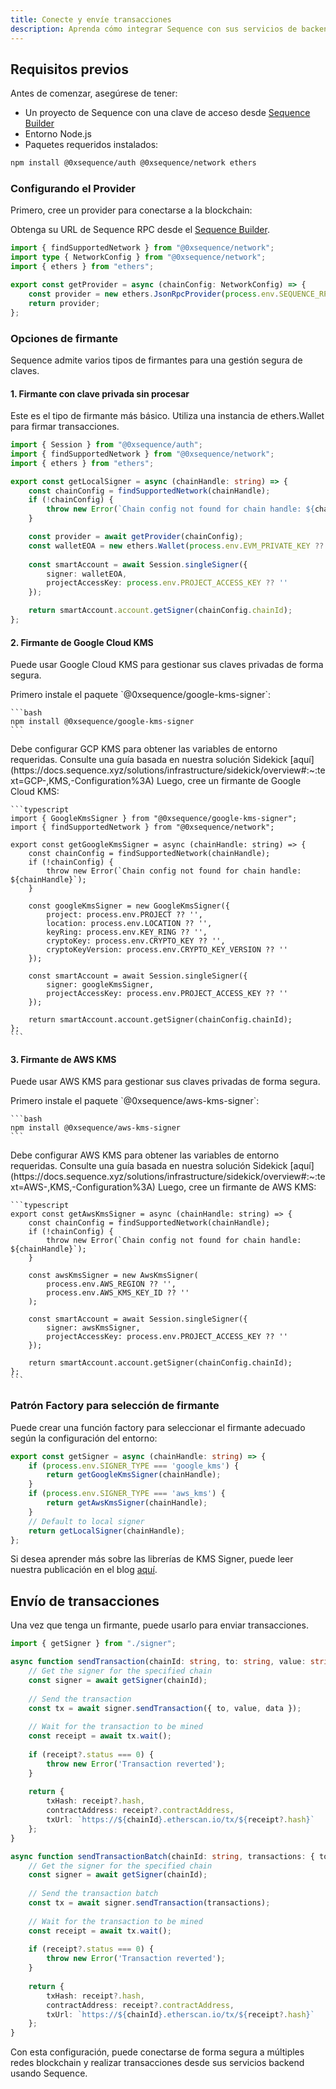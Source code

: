 ```yaml
---
title: Conecte y envíe transacciones
description: Aprenda cómo integrar Sequence con sus servicios de backend
---
```


## Requisitos previos
Antes de comenzar, asegúrese de tener:
- Un proyecto de Sequence con una clave de acceso desde [Sequence Builder](https://sequence.build)
- Entorno Node.js
- Paquetes requeridos instalados:

```bash
npm install @0xsequence/auth @0xsequence/network ethers
```

### Configurando el Provider
Primero, cree un provider para conectarse a la blockchain:

Obtenga su URL de Sequence RPC desde el [Sequence Builder](https://sequence.build).

```typescript
import { findSupportedNetwork } from "@0xsequence/network";
import type { NetworkConfig } from "@0xsequence/network";
import { ethers } from "ethers";

export const getProvider = async (chainConfig: NetworkConfig) => {
    const provider = new ethers.JsonRpcProvider(process.env.SEQUENCE_RPC_URL, chainConfig.chainId);
    return provider;
};
```

### Opciones de firmante
Sequence admite varios tipos de firmantes para una gestión segura de claves.

#### 1. Firmante con clave privada sin procesar
Este es el tipo de firmante más básico. Utiliza una instancia de ethers.Wallet para firmar transacciones.

```typescript
import { Session } from "@0xsequence/auth";
import { findSupportedNetwork } from "@0xsequence/network";
import { ethers } from "ethers";

export const getLocalSigner = async (chainHandle: string) => {
    const chainConfig = findSupportedNetwork(chainHandle);
    if (!chainConfig) {
        throw new Error(`Chain config not found for chain handle: ${chainHandle}`);
    }

    const provider = await getProvider(chainConfig);
    const walletEOA = new ethers.Wallet(process.env.EVM_PRIVATE_KEY ?? '', provider);
    
    const smartAccount = await Session.singleSigner({
        signer: walletEOA,
        projectAccessKey: process.env.PROJECT_ACCESS_KEY ?? ''
    });

    return smartAccount.account.getSigner(chainConfig.chainId);
};
```

#### 2. Firmante de Google Cloud KMS
Puede usar Google Cloud KMS para gestionar sus claves privadas de forma segura.

<Steps>
  <Step>
    Primero instale el paquete `@0xsequence/google-kms-signer`:

    ```bash
    npm install @0xsequence/google-kms-signer
    ```
  </Step>

  <Step>
    Debe configurar GCP KMS para obtener las variables de entorno requeridas.
    Consulte una guía basada en nuestra solución Sidekick [aquí](https://docs.sequence.xyz/solutions/infrastructure/sidekick/overview#:~:text=GCP-,KMS,-Configuration%3A)
  </Step>

  <Step>
    Luego, cree un firmante de Google Cloud KMS:

    ```typescript
    import { GoogleKmsSigner } from "@0xsequence/google-kms-signer";
    import { findSupportedNetwork } from "@0xsequence/network";

    export const getGoogleKmsSigner = async (chainHandle: string) => {
        const chainConfig = findSupportedNetwork(chainHandle);
        if (!chainConfig) {
            throw new Error(`Chain config not found for chain handle: ${chainHandle}`);
        }

        const googleKmsSigner = new GoogleKmsSigner({
            project: process.env.PROJECT ?? '',
            location: process.env.LOCATION ?? '',
            keyRing: process.env.KEY_RING ?? '',
            cryptoKey: process.env.CRYPTO_KEY ?? '',
            cryptoKeyVersion: process.env.CRYPTO_KEY_VERSION ?? ''
        });

        const smartAccount = await Session.singleSigner({
            signer: googleKmsSigner,
            projectAccessKey: process.env.PROJECT_ACCESS_KEY ?? ''
        });

        return smartAccount.account.getSigner(chainConfig.chainId);
    };
    ```
  </Step>
</Steps>

#### 3. Firmante de AWS KMS
Puede usar AWS KMS para gestionar sus claves privadas de forma segura.

<Steps>
  <Step>
    Primero instale el paquete `@0xsequence/aws-kms-signer`:

    ```bash
    npm install @0xsequence/aws-kms-signer
    ```
  </Step>

  <Step>
    Debe configurar AWS KMS para obtener las variables de entorno requeridas.
    Consulte una guía basada en nuestra solución Sidekick [aquí](https://docs.sequence.xyz/solutions/infrastructure/sidekick/overview#:~:text=AWS-,KMS,-Configuration%3A)
  </Step>

  <Step>
    Luego, cree un firmante de AWS KMS:

    ```typescript
    export const getAwsKmsSigner = async (chainHandle: string) => {
        const chainConfig = findSupportedNetwork(chainHandle);
        if (!chainConfig) {
            throw new Error(`Chain config not found for chain handle: ${chainHandle}`);
        }

        const awsKmsSigner = new AwsKmsSigner(
            process.env.AWS_REGION ?? '',
            process.env.AWS_KMS_KEY_ID ?? ''
        );

        const smartAccount = await Session.singleSigner({
            signer: awsKmsSigner,
            projectAccessKey: process.env.PROJECT_ACCESS_KEY ?? ''
        });

        return smartAccount.account.getSigner(chainConfig.chainId);
    };
    ```
  </Step>
</Steps>

### Patrón Factory para selección de firmante
Puede crear una función factory para seleccionar el firmante adecuado según la configuración del entorno:

```typescript
export const getSigner = async (chainHandle: string) => {
    if (process.env.SIGNER_TYPE === 'google_kms') { 
        return getGoogleKmsSigner(chainHandle);
    } 
    if (process.env.SIGNER_TYPE === 'aws_kms') {
        return getAwsKmsSigner(chainHandle);
    }
    // Default to local signer
    return getLocalSigner(chainHandle);
};
```

Si desea aprender más sobre las librerías de KMS Signer, puede leer nuestra publicación en el blog [aquí](https://labs.sequence.xyz/secure-backend-wallets-cloud-kms/).

## Envío de transacciones
Una vez que tenga un firmante, puede usarlo para enviar transacciones.

```typescript
import { getSigner } from "./signer";

async function sendTransaction(chainId: string, to: string, value: string, data: string) {
    // Get the signer for the specified chain
    const signer = await getSigner(chainId);
    
    // Send the transaction
    const tx = await signer.sendTransaction({ to, value, data });
    
    // Wait for the transaction to be mined
    const receipt = await tx.wait();
    
    if (receipt?.status === 0) {
        throw new Error('Transaction reverted');
    }
    
    return {
        txHash: receipt?.hash,
        contractAddress: receipt?.contractAddress,
        txUrl: `https://${chainId}.etherscan.io/tx/${receipt?.hash}`
    };
}

async function sendTransactionBatch(chainId: string, transactions: { to: string, value: string, data: string }[]) {
    // Get the signer for the specified chain
    const signer = await getSigner(chainId);
    
    // Send the transaction batch
    const tx = await signer.sendTransaction(transactions);
    
    // Wait for the transaction to be mined
    const receipt = await tx.wait();
    
    if (receipt?.status === 0) {
        throw new Error('Transaction reverted');
    }
    
    return {
        txHash: receipt?.hash,
        contractAddress: receipt?.contractAddress,
        txUrl: `https://${chainId}.etherscan.io/tx/${receipt?.hash}`
    };
}
```

Con esta configuración, puede conectarse de forma segura a múltiples redes blockchain y realizar transacciones desde sus servicios backend usando Sequence.